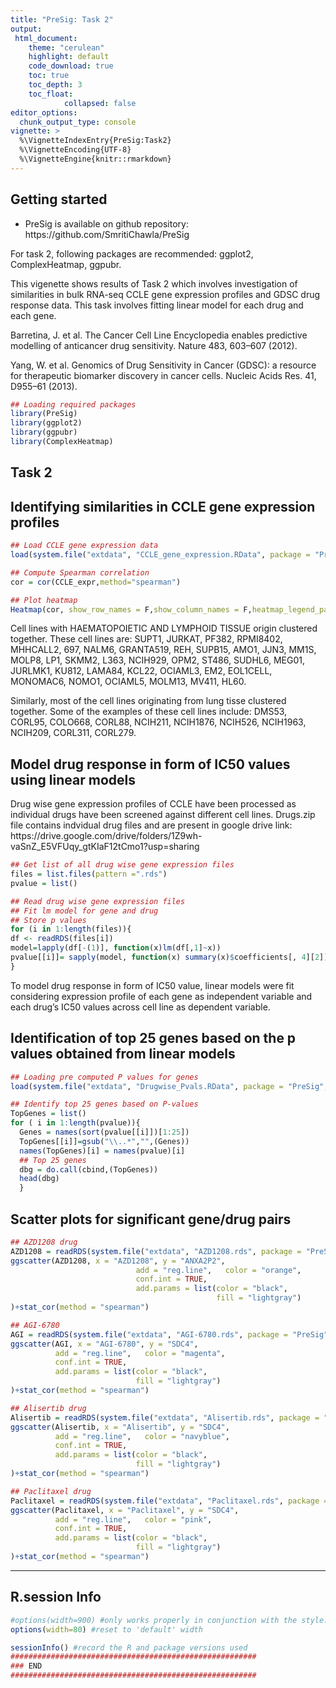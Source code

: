 ```yaml
---
title: "PreSig: Task 2"
output: 
 html_document:
    theme: "cerulean"
    highlight: default
    code_download: true
    toc: true
    toc_depth: 3
    toc_float: 
            collapsed: false
editor_options: 
  chunk_output_type: console
vignette: >
  %\VignetteIndexEntry{PreSig:Task2}
  %\VignetteEncoding{UTF-8}
  %\VignetteEngine{knitr::rmarkdown}
---
```


<style>
pre {
  overflow-x: auto;
}
pre code {
  word-wrap: normal;
  white-space: pre;
}
</style>



## Getting started

* PreSig is available on github repository: https://github.com/SmritiChawla/PreSig


For task 2, following packages are recommended: ggplot2, ComplexHeatmap, ggpubr.


This vigenette shows results of Task 2 which involves investigation of similarities in bulk RNA-seq CCLE gene expression profiles and GDSC drug response data. This task involves fitting linear model for each drug and each gene. 

Barretina, J. et al. The Cancer Cell Line Encyclopedia enables predictive modelling of 
anticancer drug sensitivity. Nature 483, 603–607 (2012).

Yang, W. et al. Genomics of Drug Sensitivity in Cancer (GDSC): a resource for therapeutic 
biomarker discovery in cancer cells. Nucleic Acids Res. 41, D955–61 (2013).





```r

## Loading required packages
library(PreSig)
library(ggplot2)
library(ggpubr)
library(ComplexHeatmap)
```


## Task 2

## Identifying similarities in CCLE gene expression profiles


```r
## Load CCLE gene expression data
load(system.file("extdata", "CCLE_gene_expression.RData", package = "PreSig", mustWork = TRUE))

## Compute Spearman correlation
cor = cor(CCLE_expr,method="spearman")

## Plot heatmap
Heatmap(cor, show_row_names = F,show_column_names = F,heatmap_legend_param = list(title = 'Spearman Correlation'))

```

Cell lines with HAEMATOPOIETIC AND LYMPHOID TISSUE origin clustered together. These cell lines are: SUPT1, JURKAT, PF382, RPMI8402, MHHCALL2, 697, NALM6, GRANTA519, REH, SUPB15, AMO1, JJN3, MM1S, MOLP8, LP1, SKMM2, L363, NCIH929, OPM2, ST486, SUDHL6, MEG01, JURLMK1, KU812, LAMA84, KCL22, OCIAML3, EM2, EOL1CELL, MONOMAC6, NOMO1, OCIAML5, MOLM13, MV411, HL60.

Similarly, most of the cell lines originating from lung tisse clustered together. Some of the examples of these cell lines include: DMS53, CORL95, COLO668, CORL88, NCIH211, NCIH1876, NCIH526, NCIH1963, NCIH209, CORL311, CORL279. 


## Model drug response in form of IC50 values using linear models

Drug wise gene expression profiles of CCLE have been processed as individual drugs have been screened against different cell lines. Drugs.zip file contains indvidual drug files and are present in google drive link: https://drive.google.com/drive/folders/1Z9wh-vaSnZ_E5VFUqy_gtKIaF12tCmo1?usp=sharing



```r
## Get list of all drug wise gene expression files
files = list.files(pattern =".rds")
pvalue = list()

## Read drug wise gene expression files
## Fit lm model for gene and drug
## Store p values
for (i in 1:length(files)){
df <- readRDS(files[i])
model=lapply(df[-(1)], function(x)lm(df[,1]~x))
pvalue[[i]]= sapply(model, function(x) summary(x)$coefficients[, 4][2])
}

```

To model drug response in form of IC50 value, linear models were fit considering expression profile of each gene as independent variable and each drug's IC50 values across cell line as dependent variable. 

## Identification of top 25 genes based on the p values obtained from linear models

```r
## Loading pre computed P values for genes
load(system.file("extdata", "Drugwise_Pvals.RData", package = "PreSig", mustWork = TRUE))

## Identify top 25 genes based on P-values
TopGenes = list()
for ( i in 1:length(pvalue)){
  Genes = names(sort(pvalue[[i]])[1:25])
  TopGenes[[i]]=gsub("\\..*","",(Genes))
  names(TopGenes)[i] = names(pvalue)[i]
  ## Top 25 genes
  dbg = do.call(cbind,(TopGenes))
  head(dbg)
  }
```


## Scatter plots for significant gene/drug pairs

```r
## AZD1208 drug
AZD1208 = readRDS(system.file("extdata", "AZD1208.rds", package = "PreSig", mustWork = TRUE))
ggscatter(AZD1208, x = "AZD1208", y = "ANXA2P2",
                            add = "reg.line",   color = "orange",
                            conf.int = TRUE,
                            add.params = list(color = "black",
                                              fill = "lightgray")
)+stat_cor(method = "spearman")

## AGI-6780
AGI = readRDS(system.file("extdata", "AGI-6780.rds", package = "PreSig", mustWork = TRUE))
ggscatter(AGI, x = "AGI-6780", y = "SDC4",
          add = "reg.line",   color = "magenta",
          conf.int = TRUE,
          add.params = list(color = "black",
                            fill = "lightgray")
)+stat_cor(method = "spearman")

## Alisertib drug
Alisertib = readRDS(system.file("extdata", "Alisertib.rds", package = "PreSig", mustWork = TRUE))
ggscatter(Alisertib, x = "Alisertib", y = "SDC4",
          add = "reg.line",   color = "navyblue",
          conf.int = TRUE,
          add.params = list(color = "black",
                            fill = "lightgray")
)+stat_cor(method = "spearman")

## Paclitaxel drug
Paclitaxel = readRDS(system.file("extdata", "Paclitaxel.rds", package = "PreSig", mustWork = TRUE))
ggscatter(Paclitaxel, x = "Paclitaxel", y = "SDC4",
          add = "reg.line",   color = "pink",
          conf.int = TRUE,                                  
          add.params = list(color = "black",
                            fill = "lightgray")
)+stat_cor(method = "spearman")


```

***

## R.session Info

```r
#options(width=900) #only works properly in conjunction with the style:overflow.x option at the start
options(width=80) #reset to 'default' width

sessionInfo() #record the R and package versions used
#######################################################
### END
#######################################################

```
